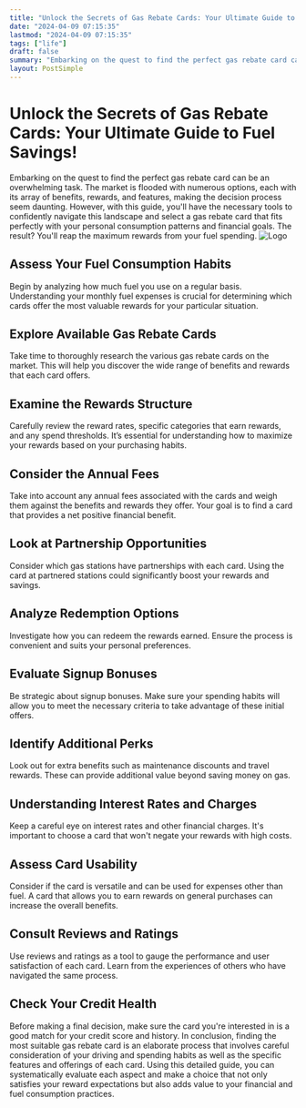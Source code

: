 ```yaml
---
title: "Unlock the Secrets of Gas Rebate Cards: Your Ultimate Guide to Fuel Savings!"
date: "2024-04-09 07:15:35"
lastmod: "2024-04-09 07:15:35"
tags: ["life"]
draft: false
summary: "Embarking on the quest to find the perfect gas rebate card can be an overwhelming task. The market is flooded with numerous options, each with its array of benefits, rewards, and features, making the decision process seem daunting. However, with this guide, you'll have the necessary tools to confidently navigate this landscape and select a gas rebate card that fits perfectly with your personal consumption patterns and financial goals. The result? You'll reap the maximum rewards from your fuel spending."
layout: PostSimple
---
```

# Unlock the Secrets of Gas Rebate Cards: Your Ultimate Guide to Fuel Savings!
Embarking on the quest to find the perfect gas rebate card can be an overwhelming task. The market is flooded with numerous options, each with its array of benefits, rewards, and features, making the decision process seem daunting. However, with this guide, you'll have the necessary tools to confidently navigate this landscape and select a gas rebate card that fits perfectly with your personal consumption patterns and financial goals. The result? You'll reap the maximum rewards from your fuel spending.
<img alt="Logo" src="https://cdn.seniorsselection.com/src_image/2d535bba3ae4d95e835394f0abddb37a.webp"/>
## Assess Your Fuel Consumption Habits
Begin by analyzing how much fuel you use on a regular basis. Understanding your monthly fuel expenses is crucial for determining which cards offer the most valuable rewards for your particular situation.
## Explore Available Gas Rebate Cards
Take time to thoroughly research the various gas rebate cards on the market. This will help you discover the wide range of benefits and rewards that each card offers.
## Examine the Rewards Structure
Carefully review the reward rates, specific categories that earn rewards, and any spend thresholds. It’s essential for understanding how to maximize your rewards based on your purchasing habits.
## Consider the Annual Fees
Take into account any annual fees associated with the cards and weigh them against the benefits and rewards they offer. Your goal is to find a card that provides a net positive financial benefit.
## Look at Partnership Opportunities
Consider which gas stations have partnerships with each card. Using the card at partnered stations could significantly boost your rewards and savings.
## Analyze Redemption Options
Investigate how you can redeem the rewards earned. Ensure the process is convenient and suits your personal preferences.
## Evaluate Signup Bonuses
Be strategic about signup bonuses. Make sure your spending habits will allow you to meet the necessary criteria to take advantage of these initial offers.
## Identify Additional Perks
Look out for extra benefits such as maintenance discounts and travel rewards. These can provide additional value beyond saving money on gas.
## Understanding Interest Rates and Charges
Keep a careful eye on interest rates and other financial charges. It's important to choose a card that won't negate your rewards with high costs.
## Assess Card Usability
Consider if the card is versatile and can be used for expenses other than fuel. A card that allows you to earn rewards on general purchases can increase the overall benefits.
## Consult Reviews and Ratings
Use reviews and ratings as a tool to gauge the performance and user satisfaction of each card. Learn from the experiences of others who have navigated the same process.
## Check Your Credit Health
Before making a final decision, make sure the card you're interested in is a good match for your credit score and history.
In conclusion, finding the most suitable gas rebate card is an elaborate process that involves careful consideration of your driving and spending habits as well as the specific features and offerings of each card. Using this detailed guide, you can systematically evaluate each aspect and make a choice that not only satisfies your reward expectations but also adds value to your financial and fuel consumption practices.
        